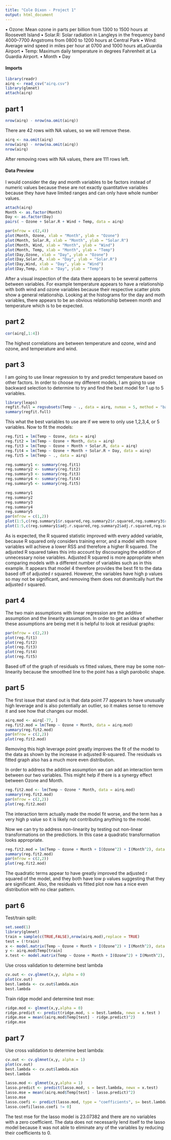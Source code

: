 ```yaml
---
title: "Cole Dixon - Project 1"
output: html_document
---
```


• Ozone: Mean ozone in parts per billion from 1300 to 1500 hours at Roosevelt
Island
• Solar.R: Solar radiation in Langleys in the frequency band 4000–7700 Angstroms
from 0800 to 1200 hours at Central Park
• Wind: Average wind speed in miles per hour at 0700 and 1000 hours atLaGuardia
Airport
• Temp: Maximum daily temperature in degrees Fahrenheit at La Guardia Airport.
• Month
• Day


#### Imports
```r
library(readr)
airq <- read_csv("airq.csv")
library(glmnet)
attach(airq)
```

## part 1

```r
nrow(airq) - nrow(na.omit(airq))
```
There are 42 rows with NA values, so we will remove these.

```r
airq <- na.omit(airq)
nrow(airq) - nrow(na.omit(airq))
nrow(airq)
```

After removing rows with NA values, there are 111 rows left.

#### Data Preview

I would consider the day and month variables to be factors instead of numeric values because these are not exactly quantitative variables because they have have limited ranges and can only have whole number values.

```r
attach(airq)
Month <- as.factor(Month)
Day <- as.factor(Day)
pairs( ~ Ozone + Solar.R + Wind + Temp, data = airq)
```
```r
par(mfrow = c(2,4))
plot(Month, Ozone, xlab = "Month", ylab = "Ozone")
plot(Month, Solar.R, xlab = "Month", ylab = "Solar.R")
plot(Month, Wind, xlab = "Month", ylab = "Wind")
plot(Month, Temp, xlab = "Month", ylab = "Temp")
plot(Day,Ozone, xlab = "Day", ylab = "Ozone")
plot(Day,Solar.R, xlab = "Day", ylab = "Solar.R")
plot(Day,Wind, xlab = "Day", ylab = "Wind")
plot(Day,Temp, xlab = "Day", ylab = "Temp")
```
After a visual inspection of the data there appears to be several patterns between variables. For example temperature appears to have a relationship with both wind and ozone variables because their respective scatter plots show a general relationship. Looking at the histograms for the day and moth variables, there appears to be an obvious relationship between month and temperature which is to be expected.

## part 2

```r
cor(airq[,1:4])
```
The highest correlations are between temperature and ozone, wind and ozone, and temperature and wind.

## part 3

I am going to use linear regression to try and predict temperature based on other factors. In order to choose my different models, I am going to use backward selection to determine to try and find the best model for 1 up to 5 variables.

```r
library(leaps)
regfit.full = regsubsets(Temp ~ ., data = airq, nvmax = 5, method = "backward")
summary(regfit.full)
```
This what the best variables to use are if we were to only use 1,2,3,4, or 5 variables. Now to fit the models:

```r
reg.fit1 = lm(Temp ~ Ozone, data = airq)
reg.fit2 = lm(Temp ~ Ozone + Month, data = airq)
reg.fit3 = lm(Temp ~ Ozone + Month + Solar.R, data = airq)
reg.fit4 = lm(Temp ~ Ozone + Month + Solar.R + Day, data = airq)
reg.fit5 = lm(Temp ~ ., data = airq)
```

```r
reg.summary1 <- summary(reg.fit1)
reg.summary2 <- summary(reg.fit2)
reg.summary3 <- summary(reg.fit3)
reg.summary4 <- summary(reg.fit4)
reg.summary5 <- summary(reg.fit5)
```
```r
reg.summary1
reg.summary2
reg.summary3
reg.summary4
reg.summary5
par(mfrow = c(1,2))
plot(1:5,c(reg.summary1$r.squared,reg.summary2$r.squared,reg.summary3$r.squared,reg.summary4$r.squared,reg.summary5$r.squared), type = "l", xlab = "model number", ylab = "r squared")
plot(1:5,c(reg.summary1$adj.r.squared,reg.summary2$adj.r.squared,reg.summary3$adj.r.squared,reg.summary4$adj.r.squared,reg.summary5$adj.r.squared), type = "l", xlab = "model number", ylab = "adjusted r squared")

```
As is expected, the R squared statistic improved with every added variable, because R squared only considers training error, and a model with more variables will achieve a lower RSS and therefore a higher R squared. The adjusted R squared takes this into account by discouraging the addition of unnecessary noise variables. Adjusted R squared is more appropriate when comparing models with a different number of variables such as in this example. It appears that model 4 therefore provides the best fit to the data based off of adjusted r squared. However, the variables have high p values so may not be significant, and removing them does not dramitcally hurt the adjusted r squared.

## part 4

The two main assumptions with linear regression are the additive assumption and the linearity assumption. In order to get an idea of whether these assumptions are being met it is helpful to look at residual graphs:
```r
par(mfrow = c(2,2))
plot(reg.fit1)
plot(reg.fit2)
plot(reg.fit3)
plot(reg.fit4)
plot(reg.fit5)
```
Based off of the graph of residuals vs fitted values, there may be some non-linearity because the smoothed line to the point has a sligh parobolic shape.


## part 5
The first issue that stand out is that data point 77 appears to have unusually high leverage and is also potentially an outlier, so it makes sense to remove it and see how that changes our model.

```r
airq.mod <- airq[-77, ]
reg.fit2.mod = lm(Temp ~ Ozone + Month, data = airq.mod)
summary(reg.fit2.mod)
par(mfrow = c(2,2))
plot(reg.fit2.mod)
```
Removing this high leverage point greatly improves the fit of the model to the data as shown by the increase in adjusted R-squared. The residuals vs fitted graph also has a much more even distribution.

In order to address the additive assumption we can add an interaction term between our two variables. This might help if there is a synergy effect between Ozone and Month.

```r
reg.fit2.mod <- lm(Temp ~ Ozone * Month, data = airq.mod)
summary(reg.fit2.mod)
par(mfrow = c(2,2))
plot(reg.fit2.mod)
```
The interaction term actually made the model fit worse, and the term has a very high p value so it is likely not contributing anything to the model.


Now we can try to address non-linearity by testing out non-linear transformations on the predictiors. In this case a quadratic transformation looks appropriate.

```r
reg.fit2.mod = lm(Temp ~ Ozone + Month + I(Ozone^2) + I(Month^2), data = airq.mod)
summary(reg.fit2.mod)
par(mfrow = c(2,2))
plot(reg.fit2.mod)
```
The quadratic terms appear to have greatly improved the adjusted r squared of the model, and they both have low p values suggesting that they are significant. Also, the residuals vs fitted plot now has a nice even distribution with no clear pattern.

## part 6

Test/train split:

```r
set.seed(1)
library(glmnet)
train = sample(c(TRUE,FALSE),nrow(airq.mod),replace = TRUE)
test = (!train)
x <- model.matrix(Temp ~ Ozone + Month + I(Ozone^2) + I(Month^2), data = airq.mod[train,])[ ,-1]
y <- airq.mod$Temp[train]
x.test <- model.matrix(Temp ~ Ozone + Month + I(Ozone^2) + I(Month^2), data = airq.mod[test,])[ ,-1]
```

Use cross validation to determine best lambda
```r
cv.out <- cv.glmnet(x,y, alpha = 0)
plot(cv.out)
best.lambda <- cv.out$lambda.min
best.lambda
```
Train ridge model and determine test mse:

```r
ridge.mod <- glmnet(x,y,alpha = 0)
ridge.predict <- predict(ridge.mod, s = best.lambda, newx = x.test )
ridge.mse = mean((airq.mod$Temp[test] - ridge.predict)^2)
ridge.mse
```


## part 7

Use cross validation to determine best lambda:

```r
cv.out <- cv.glmnet(x,y, alpha = 1)
plot(cv.out)
best.lambda <- cv.out$lambda.min
best.lambda
```
```r
lasso.mod <- glmnet(x,y,alpha = 1)
lasso.predict <- predict(lasso.mod, s = best.lambda, newx = x.test)
lasso.mse = mean((airq.mod$Temp[test] - lasso.predict)^2)
lasso.mse
lasso.coefi <- predict(lasso.mod, type = "coefficients", s= best.lambda)
lasso.coefi[lasso.coefi != 0]
```

The test mse for the lasso model is 23.07382 and there are no variables with a zero coefficient. The data does not necessarily lend itself to the lasso model because it was not able to eliminate any of the variables by reducing their coefficients to 0.
